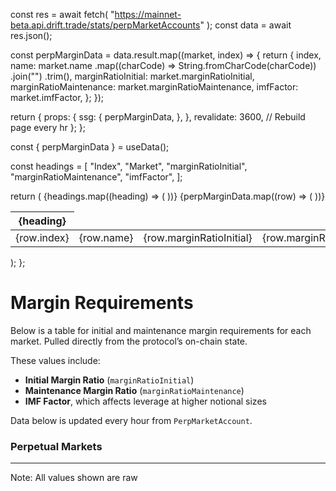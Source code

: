 
  const res = await fetch(
    "https://mainnet-beta.api.drift.trade/stats/perpMarketAccounts"
  );
  const data = await res.json();

  const perpMarginData = data.result.map((market, index) => {
    return {
      index,
      name: market.name
        .map((charCode) => String.fromCharCode(charCode))
        .join("")
        .trim(),
      marginRatioInitial: market.marginRatioInitial,
      marginRatioMaintenance: market.marginRatioMaintenance,
      imfFactor: market.imfFactor,
    };
  });

  return {
    props: {
      ssg: {
        perpMarginData,
      },
    },
    revalidate: 3600, // Rebuild page every hr
  };
};

  const { perpMarginData } = useData();

  const headings = [
    "Index",
    "Market",
    "marginRatioInitial",
    "marginRatioMaintenance",
    "imfFactor",
  ];

  return (
    <table>
      <thead>
        <tr>
          {headings.map((heading) => (
            <th key={heading}>{heading}</th>
          ))}
        </tr>
      </thead>
      <tbody>
        {perpMarginData.map((row) => (
          <tr key={row.index}>
            <td>{row.index}</td>
            <td>{row.name}</td>
            <td>{row.marginRatioInitial}</td>
            <td>{row.marginRatioMaintenance}</td>
            <td>{row.imfFactor}</td>
          </tr>
        ))}
      </tbody>
    </table>
  );
};

# Margin Requirements

Below is a table for initial and maintenance margin requirements for each market. Pulled directly from the protocol’s on-chain state.

These values include:
- **Initial Margin Ratio** (`marginRatioInitial`)
- **Maintenance Margin Ratio** (`marginRatioMaintenance`)
- **IMF Factor**, which affects leverage at higher notional sizes

Data below is updated every hour from `PerpMarketAccount`.

### Perpetual Markets

<PerpMarginTable />

---

Note: All values shown are raw
